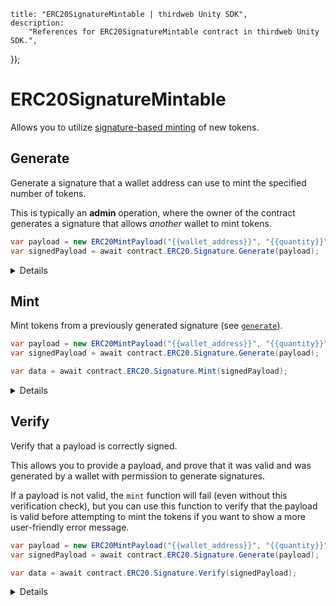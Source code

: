 
	title: "ERC20SignatureMintable | thirdweb Unity SDK",
	description:
		"References for ERC20SignatureMintable contract in thirdweb Unity SDK.",
});

# ERC20SignatureMintable

Allows you to utilize [signature-based minting](/glossary/signature-based-minting) of new tokens.

## Generate

Generate a signature that a wallet address can use to mint the specified number of tokens.

This is typically an **admin** operation, where the owner of the contract generates a signature that allows _another_ wallet to mint tokens.

```csharp
var payload = new ERC20MintPayload("{{wallet_address}}", "{{quantity}}");
var signedPayload = await contract.ERC20.Signature.Generate(payload);
```

<Details summary="Configuration">

The information you provide to the `generate` function outlines what the signature can be used for.

The `quantity` and `to` fields are required, while the rest are optional.

#### to

The wallet address that can use this signature to mint tokens.

This is to prevent another wallet from intercepting the signature and using it to mint tokens for themselves.

Must be a `string`.

#### quantity

The number of tokens this signature can be used to mint.

Must be a `string`

</Details>

## Mint

Mint tokens from a previously generated signature (see [`generate`](#generate)).

```csharp
var payload = new ERC20MintPayload("{{wallet_address}}", "{{quantity}}");
var signedPayload = await contract.ERC20.Signature.Generate(payload);

var data = await contract.ERC20.Signature.Mint(signedPayload);
```

<Details summary="Configuration">

#### signedPayload

The signature created by the [`generate`](#generate) function.

The typical pattern is the **admin** generates a signature, and the **user** uses it to mint the tokens, under the conditions specified in the signature.

</Details>

## Verify

Verify that a payload is correctly signed.

This allows you to provide a payload,
and prove that it was valid and was generated by a wallet with permission to generate signatures.

If a payload is not valid, the `mint` function will fail (even without this verification check),
but you can use this function to verify that the payload is valid before attempting to mint the tokens
if you want to show a more user-friendly error message.

```csharp
var payload = new ERC20MintPayload("{{wallet_address}}", "{{quantity}}");
var signedPayload = await contract.ERC20.Signature.Generate(payload);

var data = await contract.ERC20.Signature.Verify(signedPayload);
```

<Details summary="Configuration">

#### signedPayload

The payload to verify.

See [`generate`](#generate) for details.

</Details>
